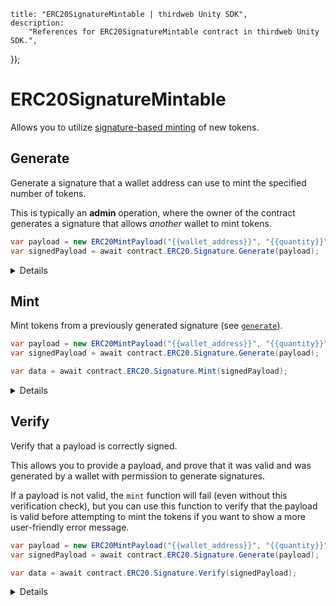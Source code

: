 
	title: "ERC20SignatureMintable | thirdweb Unity SDK",
	description:
		"References for ERC20SignatureMintable contract in thirdweb Unity SDK.",
});

# ERC20SignatureMintable

Allows you to utilize [signature-based minting](/glossary/signature-based-minting) of new tokens.

## Generate

Generate a signature that a wallet address can use to mint the specified number of tokens.

This is typically an **admin** operation, where the owner of the contract generates a signature that allows _another_ wallet to mint tokens.

```csharp
var payload = new ERC20MintPayload("{{wallet_address}}", "{{quantity}}");
var signedPayload = await contract.ERC20.Signature.Generate(payload);
```

<Details summary="Configuration">

The information you provide to the `generate` function outlines what the signature can be used for.

The `quantity` and `to` fields are required, while the rest are optional.

#### to

The wallet address that can use this signature to mint tokens.

This is to prevent another wallet from intercepting the signature and using it to mint tokens for themselves.

Must be a `string`.

#### quantity

The number of tokens this signature can be used to mint.

Must be a `string`

</Details>

## Mint

Mint tokens from a previously generated signature (see [`generate`](#generate)).

```csharp
var payload = new ERC20MintPayload("{{wallet_address}}", "{{quantity}}");
var signedPayload = await contract.ERC20.Signature.Generate(payload);

var data = await contract.ERC20.Signature.Mint(signedPayload);
```

<Details summary="Configuration">

#### signedPayload

The signature created by the [`generate`](#generate) function.

The typical pattern is the **admin** generates a signature, and the **user** uses it to mint the tokens, under the conditions specified in the signature.

</Details>

## Verify

Verify that a payload is correctly signed.

This allows you to provide a payload,
and prove that it was valid and was generated by a wallet with permission to generate signatures.

If a payload is not valid, the `mint` function will fail (even without this verification check),
but you can use this function to verify that the payload is valid before attempting to mint the tokens
if you want to show a more user-friendly error message.

```csharp
var payload = new ERC20MintPayload("{{wallet_address}}", "{{quantity}}");
var signedPayload = await contract.ERC20.Signature.Generate(payload);

var data = await contract.ERC20.Signature.Verify(signedPayload);
```

<Details summary="Configuration">

#### signedPayload

The payload to verify.

See [`generate`](#generate) for details.

</Details>
